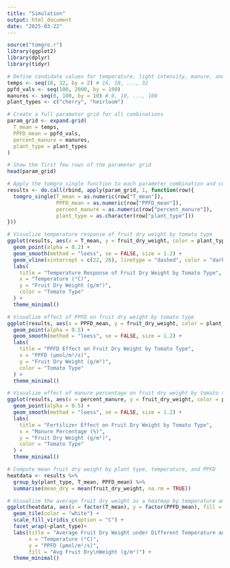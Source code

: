 ```yaml
---
title: "Simulation"
output: html_document
date: "2025-03-22"
---
```


```r
source("tomgro.r")
library(ggplot2)
library(dplyr)
library(tidyr)
```

```r
# Define candidate values for temperature, light intensity, manure, and plant type
temps <- seq(16, 32, by = 2) # 16, 18, ..., 32
ppfd_vals <- seq(100, 2000, by = 100) 
manures <- seq(0, 100, by = 10) # 0, 10, ..., 100
plant_types <- c("cherry", "heirloom")  

# Create a full parameter grid for all combinations
param_grid <- expand.grid(
  T_mean = temps,
  PPFD_mean = ppfd_vals,
  percent_manure = manures,
  plant_type = plant_types
)

# Show the first few rows of the parameter grid
head(param_grid)
```


```r
# Apply the tomgro_single function to each parameter combination and combine results into one data frame
results <- do.call(rbind, apply(param_grid, 1, function(row){
  tomgro_single(T_mean = as.numeric(row["T_mean"]),
                PPFD_mean = as.numeric(row["PPFD_mean"]),
                percent_manure = as.numeric(row["percent_manure"]),
                plant_type = as.character(row["plant_type"]))
}))

```


```r
# Visualize temperature response of fruit dry weight by tomato type
ggplot(results, aes(x = T_mean, y = fruit_dry_weight, color = plant_type)) +
  geom_point(alpha = 0.2) + 
  geom_smooth(method = "loess", se = FALSE, size = 1.2) +  
  geom_vline(xintercept = c(22, 26), linetype = "dashed", color = "darkred") + 
  labs(
    title = "Temperature Response of Fruit Dry Weight by Tomato Type",
    x = "Temperature (°C)",
    y = "Fruit Dry Weight (g/m²)",
    color = "Tomato Type"
  ) +
  theme_minimal()  
```

```r
# Visualize effect of PPFD on fruit dry weight by tomato type
ggplot(results, aes(x = PPFD_mean, y = fruit_dry_weight, color = plant_type)) +
  geom_point(alpha = 0.5) + 
  geom_smooth(method = "loess", se = FALSE, size = 1.2) +  
  labs(
    title = "PPFD Effect on Fruit Dry Weight by Tomato Type",
    x = "PPFD (μmol/m²/s)",
    y = "Fruit Dry Weight (g/m²)",
    color = "Tomato Type"
  ) +
  theme_minimal()  

```

```r
# Visualize effect of manure percentage on fruit dry weight by tomato type
ggplot(results, aes(x = percent_manure, y = fruit_dry_weight, color = plant_type)) +
  geom_point(alpha = 0.5) +
  geom_smooth(method = "loess", se = FALSE, size = 1.2) +
  labs(
    title = "Fertilizer Effect on Fruit Dry Weight by Tomato Type",
    x = "Manure Percentage (%)",
    y = "Fruit Dry Weight (g/m²)",
    color = "Tomato Type"
  ) +
  theme_minimal()

```




```r
# Compute mean fruit dry weight by plant type, temperature, and PPFD
heatdata <- results %>%
  group_by(plant_type, T_mean, PPFD_mean) %>%
  summarise(mean_dry = mean(fruit_dry_weight, na.rm = TRUE))

# Visualize the average fruit dry weight as a heatmap by temperature and PPFD, faceted by plant type
ggplot(heatdata, aes(x = factor(T_mean), y = factor(PPFD_mean), fill = mean_dry)) +
  geom_tile(color = "white") +
  scale_fill_viridis_c(option = "C") +
  facet_wrap(~plant_type)+
  labs(title = "Average Fruit Dry Weight under Different Temperature and PPFD",
       x = "Temperature (°C)",
       y = "PPFD (μmol/m²/s)",
       fill = "Avg Fruit Dry\nWeight (g/m²)") +
  theme_minimal()

```

